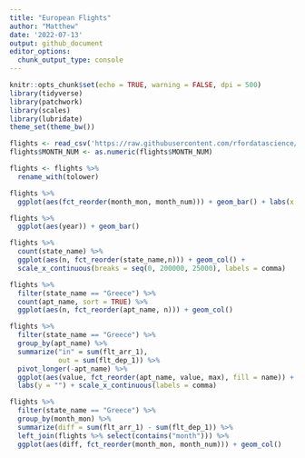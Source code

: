 ```yaml
---
title: "European Flights"
author: "Matthew"
date: '2022-07-13'
output: github_document
editor_options: 
  chunk_output_type: console
---
```


```r
knitr::opts_chunk$set(echo = TRUE, warning = FALSE, dpi = 500)
library(tidyverse)
library(patchwork)
library(scales)
library(lubridate)
theme_set(theme_bw())
```


```r
flights <- read_csv('https://raw.githubusercontent.com/rfordatascience/tidytuesday/master/data/2022/2022-07-12/flights.csv')
flights$MONTH_NUM <- as.numeric(flights$MONTH_NUM)

flights <- flights %>% 
  rename_with(tolower)
```
 

```r
flights %>% 
  ggplot(aes(fct_reorder(month_mon, month_num))) + geom_bar() + labs(x = "")

flights %>% 
  ggplot(aes(year)) + geom_bar()

flights %>% 
  count(state_name) %>% 
  ggplot(aes(n, fct_reorder(state_name,n))) + geom_col() +
  scale_x_continuous(breaks = seq(0, 200000, 25000), labels = comma)
```



```r
flights %>% 
  filter(state_name == "Greece") %>% 
  count(apt_name, sort = TRUE) %>% 
  ggplot(aes(n, fct_reorder(apt_name, n))) + geom_col()

flights %>% 
  filter(state_name == "Greece") %>% 
  group_by(apt_name) %>% 
  summarize("in" = sum(flt_arr_1),
            out = sum(flt_dep_1)) %>% 
  pivot_longer(-apt_name) %>% 
  ggplot(aes(value, fct_reorder(apt_name, value, max), fill = name)) + geom_col(position = "dodge") +
  labs(y = "") + scale_x_continuous(labels = comma)
```


```r
flights %>% 
  filter(state_name == "Greece") %>% 
  group_by(month_mon) %>% 
  summarize(diff = sum(flt_arr_1) - sum(flt_dep_1)) %>% 
  left_join(flights %>% select(contains("month"))) %>% 
  ggplot(aes(diff, fct_reorder(month_mon, month_num))) + geom_col()
```




